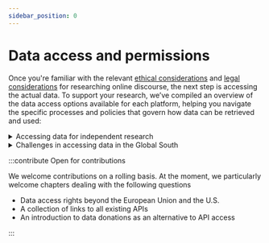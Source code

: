 ```yaml
---
sidebar_position: 0
---
```


<style>
  {`
    .main-wrapper {
      background: linear-gradient(180deg, rgba(144, 229, 252, 0) 0%, rgba(144, 229, 252, 0.5) 100%);
  `}
  {`
    details {
        border-top-color:  black !important;
        border-bottom-color: black !important;
  `}

</style>

# Data access and permissions

Once you're familiar with the relevant [ethical considerations](/docs/get-started/01_02_ethical-considerations) and [legal considerations](/docs/get-started/01_03_legal-considerations) for researching online discourse, the next step is accessing the actual data. To support your research, we’ve compiled an overview of the data access options available for each platform, helping you navigate the specific processes and policies that govern how data can be retrieved and used:

<details>
  <summary>Accessing data for independent research</summary>

  This chapter provides an introduction to accessing data for social media monitoring through the lens of platform regulations and policies.

  **[Learn more](02_02_overview-access)**
</details>

<details>
  <summary>Challenges in accessing data in the Global South</summary>

  This chapter explores how  limitations in data access are disproportionately affecting researchers in the Global South—highlighting 7 key obstacles that threaten academic freedom, data transparency, and equitable knowledge production.

  **[Learn more](02_03_data-access-global-south)**
</details>

:::contribute Open for contributions

We welcome contributions on a rolling basis. At the moment, we particularly welcome chapters dealing with the following questions 

- Data access rights beyond the European Union and the U.S.
- A collection of links to all existing APIs
- An introduction to data donations as an alternative to API access

:::